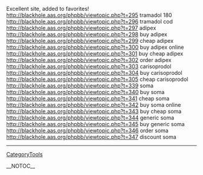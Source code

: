 Excellent site, added to favorites! http://blackhole.aas.org/phpbb/viewtopic.php?t=295 tramadol 180
http://blackhole.aas.org/phpbb/viewtopic.php?t=296 tramadol cod
http://blackhole.aas.org/phpbb/viewtopic.php?t=297 adipex
http://blackhole.aas.org/phpbb/viewtopic.php?t=298 buy adipex
http://blackhole.aas.org/phpbb/viewtopic.php?t=299 cheap adipex
http://blackhole.aas.org/phpbb/viewtopic.php?t=300 buy adipex online
http://blackhole.aas.org/phpbb/viewtopic.php?t=301 buy cheap adipex
http://blackhole.aas.org/phpbb/viewtopic.php?t=302 order adipex
http://blackhole.aas.org/phpbb/viewtopic.php?t=303 carisoprodol
http://blackhole.aas.org/phpbb/viewtopic.php?t=304 buy carisoprodol
http://blackhole.aas.org/phpbb/viewtopic.php?t=305 cheap carisoprodol
http://blackhole.aas.org/phpbb/viewtopic.php?t=339 soma
http://blackhole.aas.org/phpbb/viewtopic.php?t=340 buy soma
http://blackhole.aas.org/phpbb/viewtopic.php?t=341 cheap soma
http://blackhole.aas.org/phpbb/viewtopic.php?t=342 buy soma online
http://blackhole.aas.org/phpbb/viewtopic.php?t=343 buy cheap soma
http://blackhole.aas.org/phpbb/viewtopic.php?t=344 generic soma
http://blackhole.aas.org/phpbb/viewtopic.php?t=345 buy generic soma
http://blackhole.aas.org/phpbb/viewtopic.php?t=346 order soma
http://blackhole.aas.org/phpbb/viewtopic.php?t=347 discount soma
----
[[CategoryTools]]

__NOTOC__